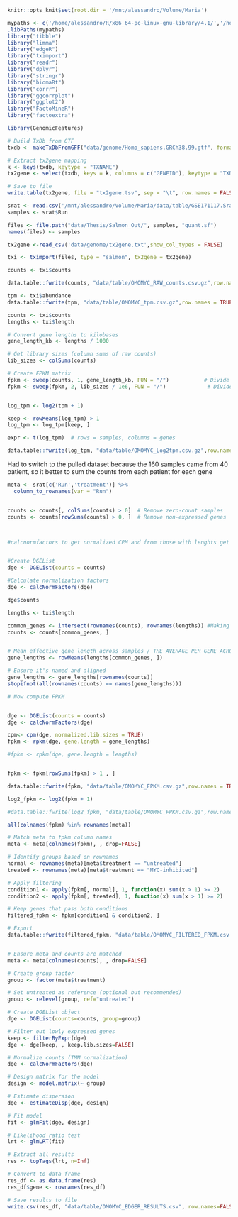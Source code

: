 ```r
knitr::opts_knit$set(root.dir = '/mnt/alessandro/Volume/Maria')
```

```r
mypaths <- c('/home/alessandro/R/x86_64-pc-linux-gnu-library/4.1/','/home/alessandro2/R/x86_64-pc-linux-gnu-library/4.1/')
.libPaths(mypaths)
library("tibble")
library("limma")
library("edgeR")
library("tximport")
library("readr")
library("dplyr")
library("stringr")
library("biomaRt")
library("corrr")
library("ggcorrplot")
library("ggplot2")
library("FactoMineR")
library("factoextra")


```

```r
library(GenomicFeatures)

# Build TxDb from GTF
txdb <- makeTxDbFromGFF("data/genome/Homo_sapiens.GRCh38.99.gtf", format="gtf")

# Extract tx2gene mapping
k <- keys(txdb, keytype = "TXNAME")
tx2gene <- select(txdb, keys = k, columns = c("GENEID"), keytype = "TXNAME")

# Save to file
write.table(tx2gene, file = "tx2gene.tsv", sep = "\t", row.names = FALSE, quote = FALSE)


```


```r
srat <- read.csv('/mnt/alessandro/Volume/Maria/data/table/GSE171117.SraRunTable.csv')
samples <- srat$Run

files <- file.path("data/Thesis/Salmon_Out/", samples, "quant.sf")
names(files) <- samples

tx2gene <-read_csv('data/genome/tx2gene.txt',show_col_types = FALSE)

txi <- tximport(files, type = "salmon", tx2gene = tx2gene)
```

```r
counts <- txi$counts

data.table::fwrite(counts, "data/table/OMOMYC_RAW_counts.csv.gz",row.names = TRUE)


```

```r
tpm <- txi$abundance
data.table::fwrite(tpm, "data/table/OMOMYC_tpm.csv.gz",row.names = TRUE)

counts <- txi$counts
lengths <- txi$length

# Convert gene lengths to kilobases
gene_length_kb <- lengths / 1000

# Get library sizes (column sums of raw counts)
lib_sizes <- colSums(counts)

# Create FPKM matrix
fpkm <- sweep(counts, 1, gene_length_kb, FUN = "/")           # Divide by gene length
fpkm <- sweep(fpkm, 2, lib_sizes / 1e6, FUN = "/")             # Divide by library size in millions


log_tpm <- log2(tpm + 1)

keep <- rowMeans(log_tpm) > 1  
log_tpm <- log_tpm[keep, ]

expr <- t(log_tpm)  # rows = samples, columns = genes

data.table::fwrite(log_tpm, "data/table/OMOMYC_Log2tpm.csv.gz",row.names = TRUE)

```

Had to switch to the pulled dataset because the 160 samples came from 40 patient, so it better to sum the counts from each patient for each gene 

```r

meta <- srat[c('Run','treatment')] %>% 
  column_to_rownames(var = "Run")


counts <- counts[, colSums(counts) > 0]  # Remove zero-count samples
counts <- counts[rowSums(counts) > 0, ]  # Remove non-expressed genes



#calcnormfactors to get normalized CPM and from those with lenghts get FPKM


#Create DGEList
dge <- DGEList(counts = counts) 

#Calculate normalization factors
dge <- calcNormFactors(dge)

dge$counts

lengths <- txi$length

common_genes <- intersect(rownames(counts), rownames(lengths)) #Making sure the genes match after filtering 
counts <- counts[common_genes, ]


# Mean effective gene length across samples / THE AVERAGE PER GENE ACROSS EACH PATIENT
gene_lengths <- rowMeans(lengths[common_genes, ])

# Ensure it's named and aligned
gene_lengths <- gene_lengths[rownames(counts)]
stopifnot(all(rownames(counts) == names(gene_lengths)))

# Now compute FPKM


dge <- DGEList(counts = counts)
dge <- calcNormFactors(dge)

cpm<- cpm(dge, normalized.lib.sizes = TRUE)
fpkm <- rpkm(dge, gene.length = gene_lengths)

#fpkm <- rpkm(dge, gene.length = lengths)


fpkm <- fpkm[rowSums(fpkm) > 1 , ] 

data.table::fwrite(fpkm, "data/table/OMOMYC_FPKM.csv.gz",row.names = TRUE)

log2_fpkm <- log2(fpkm + 1)

#data.table::fwrite(log2_fpkm, "data/table/OMOMYC_FPKM.csv.gz",row.names = TRUE)

all(colnames(fpkm) %in% rownames(meta))


```

```r
# Match meta to fpkm column names
meta <- meta[colnames(fpkm), , drop=FALSE]

# Identify groups based on rownames
normal <- rownames(meta)[meta$treatment == "untreated"]
treated <- rownames(meta)[meta$treatment == "MYC-inhibited"]

# Apply filtering
condition1 <- apply(fpkm[, normal], 1, function(x) sum(x > 1) >= 2)
condition2 <- apply(fpkm[, treated], 1, function(x) sum(x > 1) >= 2)

# Keep genes that pass both conditions
filtered_fpkm <- fpkm[condition1 & condition2, ]

# Export
data.table::fwrite(filtered_fpkm, "data/table/OMOMYC_FILTERED_FPKM.csv.gz", row.names = TRUE)



```

```r

# Ensure meta and counts are matched
meta <- meta[colnames(counts), , drop=FALSE]

# Create group factor
group <- factor(meta$treatment)

# Set untreated as reference (optional but recommended)
group <- relevel(group, ref="untreated")

# Create DGEList object
dge <- DGEList(counts=counts, group=group)

# Filter out lowly expressed genes
keep <- filterByExpr(dge)
dge <- dge[keep, , keep.lib.sizes=FALSE]

# Normalize counts (TMM normalization)
dge <- calcNormFactors(dge)

# Design matrix for the model
design <- model.matrix(~ group)

# Estimate dispersion
dge <- estimateDisp(dge, design)

# Fit model
fit <- glmFit(dge, design)

# Likelihood ratio test
lrt <- glmLRT(fit)

# Extract all results
res <- topTags(lrt, n=Inf)

# Convert to data frame
res_df <- as.data.frame(res)
res_df$gene <- rownames(res_df)

# Save results to file
write.csv(res_df, "data/table/OMOMYC_EDGER_RESULTS.csv", row.names=FALSE)


```
